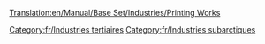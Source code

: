 [[Translation:en/Manual/Base Set/Industries/Printing Works]]

{{fr/Industries|image=en/Printworks.png|nom=Imprimerie
|climats=[[fr/Manual/Climat#Subarctique|Subarctique]].
|accepte=[[fr/Manual/Base Set/Cargos/Papier|Papier]]
|produit=[[fr/Manual/Base Set/Cargos/Marchandises|Marchandises]]
|notes=Absent sous les autres [[fr/Manual/Climat|climats]].
}}
[[Category:fr/Industries tertiaires]]
[[Category:fr/Industries subarctiques]]